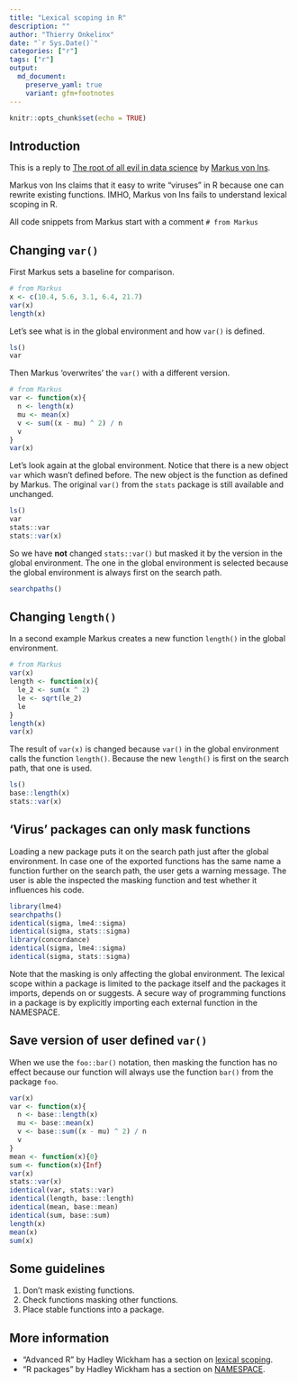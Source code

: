 ```yaml
---
title: "Lexical scoping in R"
description: ""
author: "Thierry Onkelinx"
date: "`r Sys.Date()`"
categories: ["r"]
tags: ["r"]
output: 
  md_document:
    preserve_yaml: true
    variant: gfm+footnotes
---
```


```r
knitr::opts_chunk$set(echo = TRUE)
```


## Introduction

This is a reply to [The root of all evil in data science](https://www.linkedin.com/pulse/what-r-just-hoax-ticking-bomb-dr-markus-von-ins) by [Markus von Ins](https://www.linkedin.com/in/dr-markus-von-ins-5935a724).

Markus von Ins claims that it easy to write "viruses" in R because one can rewrite existing functions. 
IMHO, Markus von Ins fails to understand lexical scoping in R.

All code snippets from Markus start with a comment `# from Markus`

## Changing `var()`

First Markus sets a baseline for comparison.

```r
# from Markus
x <- c(10.4, 5.6, 3.1, 6.4, 21.7)
var(x)
length(x)
```

Let's see what is in the global environment and how `var()` is defined.

```r
ls()
var
```

Then Markus 'overwrites' the `var()` with a different version.

```r
# from Markus
var <- function(x){
  n <- length(x)
  mu <- mean(x)
  v <- sum((x - mu) ^ 2) / n
  v
}
var(x)
```

Let's look again at the global environment. Notice that there is a new object `var` which wasn't defined before. 
The new object is the function as defined by Markus. 
The original `var()` from the `stats` package is still available and unchanged. 

```r
ls()
var
stats::var
stats::var(x)
```

So we have **not** changed `stats::var()` but masked it by the version in the global environment. 
The one in the global environment is selected because the global environment is always first on the search path.

```r
searchpaths()
```

## Changing `length()`

In a second example Markus creates a new function `length()` in the global environment.

```r
# from Markus
var(x)
length <- function(x){
  le_2 <- sum(x ^ 2)
  le <- sqrt(le_2)
  le
}
length(x)
var(x)
```

The result of `var(x)` is changed because `var()` in the global environment calls the function `length()`. 
Because the new `length()` is first on the search path, that one is used.

```r
ls()
base::length(x)
stats::var(x)
```

## 'Virus' packages can only mask functions

Loading a new package puts it on the search path just after the global environment. In case one of the exported functions has the same name a function further on the search path, the user gets a warning message. 
The user is able the inspected the masking function and test whether it influences his code.

```r
library(lme4)
searchpaths()
identical(sigma, lme4::sigma)
identical(sigma, stats::sigma)
library(concordance)
identical(sigma, lme4::sigma)
identical(sigma, stats::sigma)
```

Note that the masking is only affecting the global environment. 
The lexical scope within a package is limited to the package itself and the packages it imports, depends on or suggests. 
A secure way of programming functions in a package is by explicitly importing each external function in the NAMESPACE.

## Save version of user defined `var()`

When we use the `foo::bar()` notation, then masking the function has no effect because our function will always use the function `bar()` from the package `foo`.

```r
var(x)
var <- function(x){
  n <- base::length(x)
  mu <- base::mean(x)
  v <- base::sum((x - mu) ^ 2) / n
  v
}
mean <- function(x){0}
sum <- function(x){Inf}
var(x)
stats::var(x)
identical(var, stats::var)
identical(length, base::length)
identical(mean, base::mean)
identical(sum, base::sum)
length(x)
mean(x)
sum(x)
```

## Some guidelines

1. Don't mask existing functions.
1. Check functions masking other functions.
1. Place stable functions into a package.

## More information

- "Advanced R" by Hadley Wickham has a section on [lexical scoping](http://adv-r.had.co.nz/Functions.html#lexical-scoping).
- "R packages" by Hadley Wickham has a section on [NAMESPACE](http://r-pkgs.had.co.nz/namespace.html).
